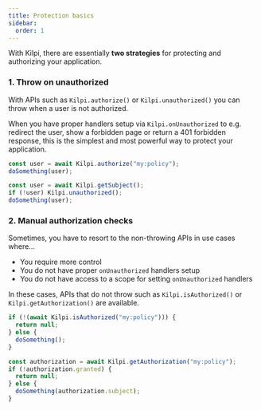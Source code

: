 ```yaml
---
title: Protection basics
sidebar:
  order: 1
---
```


With Kilpi, there are essentially **two strategies** for protecting and authorizing your application.

### 1. Throw on unauthorized

With APIs such as `Kilpi.authorize()` or `Kilpi.unauthorized()` you can throw when a user is not authorized.

When you have proper handlers setup via `Kilpi.onUnauthorized` to e.g. redirect the user, show a forbidden page or return a 401 forbidden response, this is the simplest and most powerful way to protect your application.

```ts {1,5}
const user = await Kilpi.authorize("my:policy");
doSomething(user);

const user = await Kilpi.getSubject();
if (!user) Kilpi.unauthorized();
doSomething(user);
```

### 2. Manual authorization checks

Sometimes, you have to resort to the non-throwing APIs in use cases where...

- You require more control
- You do not have proper `onUnauthorized` handlers setup
- You do not have access to a scope for setting `onUnauthorized` handlers

In these cases, APIs that do not throw such as `Kilpi.isAuthorized()` or `Kilpi.getAuthorization()` are available.

```ts {1,7,8}
if (!(await Kilpi.isAuthorized("my:policy"))) {
  return null;
} else {
  doSomething();
}

const authorization = await Kilpi.getAuthorization("my:policy");
if (!authorization.granted) {
  return null; 
} else {
  doSomething(authorization.subject);
}
```